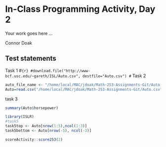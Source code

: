 # In-Class Programming Activity, Day 2

Your work goes here ...

Connor Doak


## Test statements
Task 1
#```{r}
#download.file("http://www-bcf.usc.edu/~gareth/ISL/Auto.csv", destfile="Auto.csv")
#```
Task 2

```r
auto_file_name <- "/home/local/MAC/jdoak/Math-253-Assignments-Git/Auto.csv"
Auto=read.csv("/home/local/MAC/jdoak/Math-253-Assignments-Git/Auto.csv")

```
task 3
```r


summary(Auto$horsepower)
```
```r
library(ISLR)
#task5
task5top <- Auto[nrow(1:5),ncol(1:3)]
task5bottom <- Auto[nrow(-5), ncol(-3)]

```

```r
scoreActivity::score253(2)
```